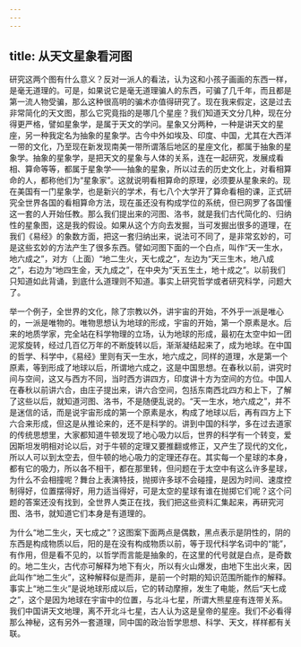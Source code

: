 ```yaml
---
---
---
```

title: 从天文星象看河图
---




研究这两个图有什么意义？反对一派人的看法，认为这和小孩子画画的东西一样，是毫无道理的。可是，如果说它是毫无道理骗人的东西，可骗了几千年，而且都是第一流人物受骗，那么这种很高明的骗术亦值得研究了。现在我来假定，这是过去非常简化的天文图，那么它究竟指的是哪几个星座？我们知道天文分几种，现在分得更严格，譬如星象学，是属于天文的学问。星象又分两种，一种是讲天文的星座，另一种我定名为抽象的星象学。古今中外如埃及、印度、中国，尤其在大西洋一带的文化，乃至现在新发现南美一带所谓落后地区的星座文化，都属于抽象的星象学。抽象的星象学，是把天文的星象与人体的关系，连在一起研究，发展成看相、算命等等，都属于星象学——抽象的星象，所以过去的历史文化上，对看相算命的人，都称他们为“星象家”。这就说明看相算命的原理，必须要从星象来的。现在美国有一门星象学，也是新兴的学术，有七八个大学开了算命看相的课，正式研究全世界各国的看相算命方法，现在虽还没有构成学位的系统，但已网罗了各国懂这一套的人开始任教。那么我们提出来的河图、洛书，就是我们古代简化的、归纳性的星象图，这是我的假设。如果从这个方向去发掘，当可发掘出很多的道理，在我们《易经》的象数方面，把这一套归纳出来，说法可不同了，是非常玄妙的，可是这些玄妙的方法产生了很多东西。譬如河图下面的一个白点，叫作“天一生水，地六成之”，对方（上面）“地二生火，天七成之”，左边为“天三生木，地八成之”，右边为“地四生金，天九成之”，在中央为“天五生土，地十成之”。以前我们只知道如此背诵，到底什么道理则不知道。事实上研究哲学或者研究科学，问题大了。

举一个例子，全世界的文化，除了宗教以外，讲宇宙的开始，不外乎一派是唯心的，一派是唯物的。唯物思想认为地球的形成，宇宙的开始，第一个原素是水。后来的地质学家，完全站在科学物理的立场，认为地球的形成，最初在太空中如一团泥浆旋转，经过几百亿万年的不断旋转以后，渐渐凝结起来了，成为地球。在中国的哲学、科学中，《易经》里则有天一生水，地六成之，同样的道理，水是第一个原素，等到形成了地球以后，所谓地六成之，这是中国思想。在春秋以前，讲究时间与空间，这又与西方不同，当时西方讲四方，印度讲十方为空间的方位。中国人在春秋以前讲六合，由庄子提出来，讲六合空间，包括东南西北四方和上下，了解了这些以后，就知道河图、洛书，不是随便乱说的。“天一生水，地六成之”，并不是迷信的话，而是说宇宙形成的第一个原素是水，构成了地球以后，再有四方上下六合来形成，但这是从推论来的，还不是科学的。讲到中国的科学，多在过去道家的传统思想里，大家都知道牛顿发现了地心吸力以后，世界的科学有一个转变，爱因斯坦发明相对论以后，对于牛顿的定理又要推翻或修正，又产生了现代的文化，所以人可以到太空去，但牛顿的地心吸力的定理还存在。其实每一个星球的本身，都有它的吸力，所以各不相干，都在那里转，但问题在于太空中有这么许多星球，为什么不会相撞呢？舞台上表演特技，抛掷许多球不会碰撞，是因为时间、速度控制得好，位置摆得好，用力适当得好，可是太空的星球有谁在抛掷它们呢？这个问题的答案还没有找到，全世界人类正在找，我们把这些资料汇集起来，再研究河图、洛书，就知道它们本身是有道理的。

为什么“地二生火，天七成之”？这图案下面两点是偶数，黑点表示是阴性的，阴的东西是构成物质以后，阳的是在没有构成物质以前，等于现代科学名词中的“能”，有作用，但是看不见的，以哲学而言能是抽象的，在这里的代号就是白点，是奇数的。地二生火，古代亦可解释为地下有火，所以有火山爆发，由地下生出火来，因此叫作“地二生火”，这种解释似是而非，是前一个时期的知识范围所能作的解释。事实上“地二生火”是说地球形成以后，它的转动摩擦，发生了电能，然后“天七成之”，这个是因为地球在宇宙中的位置，与北斗七星，所谓大熊星座有连带关系。我们中国讲天文地理，离不开北斗七星，古人认为这是皇帝的星座。我们不必看得那么神秘，这有另外一套道理，同中国的政治哲学思想、科学、天文，样样都有关联。